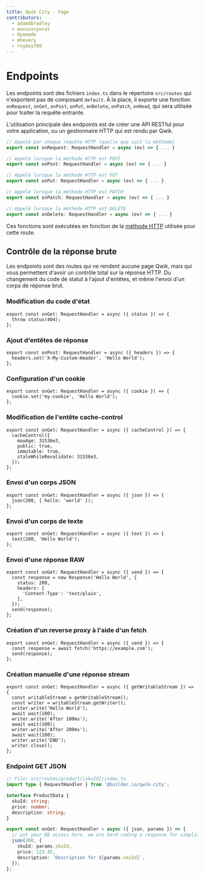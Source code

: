 ```yaml
---
title: Qwik City - Page
contributors:
  - adamdbradley
  - manucorporat
  - Oyemade
  - mhevery
  - royboy789
---
```


# Endpoints

Les endpoints sont des fichiers `index.ts` dans le répertoire `src/routes` qui n'exportent pas de composant `default`. À la place, il exporte une fonction `onRequest`, `onGet`, `onPost`, `onPut`, `onDelete`, `onPatch`, `onHead`, qui sera utilisée pour traiter la requête entrante.

L'utilisation principale des endpoints est de créer une API RESTful pour votre application, ou un gestionnaire HTTP qui est rendu par Qwik.

```ts
// Appelé par chaque requête HTTP (quelle que soit la méthode)
export const onRequest: RequestHandler = async (ev) => { ... }

// Appelé lorsque la méthode HTTP est POST
export const onPost: RequestHandler = async (ev) => { ... }

// Appelé lorsque la méthode HTTP est PUT
export const onPut: RequestHandler = async (ev) => { ... }

// Appelé lorsque la méthode HTTP est PATCH
export const onPatch: RequestHandler = async (ev) => { ... }

// Appelé lorsque la méthode HTTP est DELETE
export const onDelete: RequestHandler = async (ev) => { ... }
```

Ces fonctions sont exécutées en fonction de la [méthode HTTP](https://developer.mozilla.org/fr/docs/Web/HTTP/Methods) utilisée pour cette route.

## Contrôle de la réponse brute

Les endpoints sont des routes qui ne rendent aucune page Qwik, mais qui vous permettent d'avoir un contrôle total sur la réponse HTTP. Du changement du code de statut à l'ajout d'entêtes, et même l'envoi d'un corps de réponse brut.

### Modification du code d'état

```tsx
export const onGet: RequestHandler = async ({ status }) => {
  throw status(404);
};
```

### Ajout d'entêtes de réponse

```tsx
export const onPost: RequestHandler = async ({ headers }) => {
  headers.set('X-My-Custom-Header', 'Hello World');
};
```

### Configuration d'un cookie

```tsx
export const onGet: RequestHandler = async ({ cookie }) => {
  cookie.set('my-cookie', 'Hello World');
};
```

### Modification de l'entête cache-control

```tsx
export const onGet: RequestHandler = async ({ cacheControl }) => {
  cacheControl({
    maxAge: 31536e3,
    public: true,
    immutable: true,
    staleWhileRevalidate: 31536e3,
  });
};
```

### Envoi d'un corps JSON

```tsx
export const onGet: RequestHandler = async ({ json }) => {
  json(200, { hello: 'world' });
};
```

### Envoi d'un corps de texte

```tsx
export const onGet: RequestHandler = async ({ text }) => {
  text(200, 'Hello World');
};
```

### Envoi d'une réponse RAW

```tsx
export const onGet: RequestHandler = async ({ send }) => {
  const response = new Response('Hello World', {
    status: 200,
    headers: {
      'Content-Type': 'text/plain',
    },
  });
  send(response);
};
```

### Création d'un reverse proxy à l'aide d'un fetch

```tsx
export const onGet: RequestHandler = async ({ send }) => {
  const response = await fetch('https://example.com');
  send(response);
};
```

### Création manuelle d'une réponse stream

```tsx
export const onGet: RequestHandler = async ({ getWritableStream }) => {
  const writableStream = getWritableStream();
  const writer = writableStream.getWriter();
  writer.write('Hello World');
  await wait(100);
  writer.write('After 100ms');
  await wait(100);
  writer.write('After 200ms');
  await wait(100);
  writer.write('END');
  writer.close();
};
```

### Endpoint GET JSON

```ts
// File: src/routes/product/[skuId]/index.ts
import type { RequestHandler } from '@builder.io/qwik-city';

interface ProductData {
  skuId: string;
  price: number;
  description: string;
}

export const onGet: RequestHandler = async ({ json, params }) => {
  // put your DB access here, we are hard coding a response for simplicity.
  json(200, {
    skuId: params.skuId,
    price: 123.45,
    description: `Description for ${params.skuId}`,
  });
};
```
